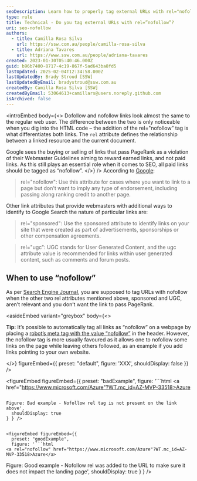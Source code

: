 ```yaml
---
seoDescription: Learn how to properly tag external URLs with rel="nofollow" and understand its impact on SEO, ensuring compliant and effective backlink strategies.
type: rule
title: Technical - Do you tag external URLs with rel=”nofollow”?
uri: seo-nofollow
authors:
  - title: Camilla Rosa Silva
    url: https://ssw.com.au/people/camilla-rosa-silva
  - title: Adriana Tavares
    url: https://www.ssw.com.au/people/adriana-tavares
created: 2023-01-30T05:40:46.000Z
guid: b96b7400-8717-4c19-867f-5ad643ba8fd5
lastUpdated: 2025-02-04T12:34:58.000Z
lastUpdatedBy: Brady Stroud [SSW]
lastUpdatedByEmail: bradystroud@ssw.com.au
createdBy: Camilla Rosa Silva [SSW]
createdByEmail: 53064613+camillars@users.noreply.github.com
isArchived: false
---
```

<introEmbed
  body={<>
Dofollow and nofollow links look almost the same to the regular web user. The difference between the two is only noticeable when you dig into the HTML code – the addition of the rel="nofollow” tag is what differentiates both links. The `rel` attribute defines the relationship between a linked resource and the current document.

Google sees the buying or selling of links that pass PageRank as a violation of their Webmaster Guidelines aiming to reward earned links, and not paid links. As this still plays an essential role when it comes to SEO, all paid links should be tagged as “nofollow”.
  </>}
/>
According to [Google](https://developers.google.com/search/blog/2019/09/evolving-nofollow-new-ways-to-identify):

> rel="nofollow": Use this attribute for cases where you want to link to a page but don't want to imply any type of endorsement, including passing along ranking credit to another page.

Other link attributes that provide webmasters with additional ways to identify to Google Search the nature of particular links are:

> rel="sponsored": Use the sponsored attribute to identify links on your site that were created as part of advertisements, sponsorships or other compensation agreements.

> rel="ugc": UGC stands for User Generated Content, and the ugc attribute value is recommended for links within user generated content, such as comments and forum posts.

## When to use “nofollow”

As per [Search Engine Journal](https://www.searchenginejournal.com/when-to-use-nofollow-on-links/), you are supposed to tag URLs with nofollow when the other two rel attributes mentioned above, sponsored and UGC, aren’t relevant and you don’t want the link to pass PageRank.

<asideEmbed
  variant="greybox"
  body={<>
    
**Tip:** It’s possible to automatically tag all links as “nofollow” on a webpage by placing a [robot’s meta tag with the value “nofollow”](https://developers.google.com/search/docs/crawling-indexing/special-tags) in the header. However, the nofollow tag is more usually favoured as it allows one to nofollow some links on the page while leaving others followed, as an example if you add links pointing to your own website.

  </>}
  figureEmbed={{
    preset: "default",
    figure: 'XXX',
    shouldDisplay: false
  }}
/>

<figureEmbed figureEmbed={{
  preset: "badExample",
  figure: '```html
<a href="https://www.microsoft.com/Azure"?WT.mc_id=AZ-MVP-33518>Azure</a>
```

Figure: Bad example - Nofollow rel tag is not present on the link above',
  shouldDisplay: true
} } />


<figureEmbed figureEmbed={{
  preset: "goodExample",
  figure: '```html
<a rel="nofollow" href="https://www.microsoft.com/Azure"?WT.mc_id=AZ-MVP-33518>Azure</a>
```

Figure: Good example - Nofollow rel was added to the URL to make sure it does not impact the landing page',
  shouldDisplay: true
} } />
